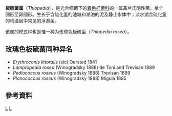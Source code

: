 {{Automatic taxobox
| taxon = Thiopedia
| authority = Winogradsky，1888
| type_species = ''Thiopedia rosea''
| type_species_authority = Winogradsky，1888
}}
'''板硫菌属'''（''Thiopedia''），是光合细菌下的[[着色杆菌科|着色杆菌科]]的一属革兰氏阴性菌。单个圆形至卵圆形。生长于含硫化氢的池塘和湖泊的泥及静止水体中；淡水湖含硫化氢的均温层中常见的浮游菌。

该属的模式种也是惟一种为玫瑰色板硫菌（''Thiopedia rosea''）。

==玫瑰色板硫菌同种异名==
* ''Erythroconis littoralis'' (sic) Oersted 1841
* ''Lampropedia rosea'' (Winogradsky 1888) de Toni and Trevisan 1889
* ''Pediococcus roseus'' (Winogradsky 1888) Trevisan 1889
* ''Planococcus roseus'' (Winogradsky 1888) Migula 1895

==參考資料==
{{Reflist}}

{{Taxonbar}}
[[Category:1888年描述的分类群|L]]
[[Category:着色杆菌科|L]]